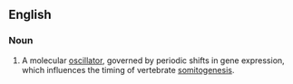 ==English==


===Noun===
{{en-noun|head=[[segmentation]] [[clock]]}}

# {{context|embryology|lang=en}} A molecular [[oscillator]], governed by periodic shifts in gene expression, which influences the timing of vertebrate [[somitogenesis]].